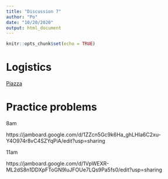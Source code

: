 ```yaml
---
title: "Discussion 7"
author: "Po"
date: "10/20/2020"
output: html_document
---
```


```r
knitr::opts_chunk$set(echo = TRUE)
```

# Logistics

[Piazza](https://piazza.com/uc_davis/fall2020/sta137/home)


# Practice problems

8am

https://jamboard.google.com/d/1ZZcn5Gc9k6Ha_ghLHIa6C2xu-Y4O974r8vC4SZYqPiA/edit?usp=sharing


11am

https://jamboard.google.com/d/1VpWEXR-ML2dS8n1DDXpFToGN9luJFOUe7LQs9Pa5fs0/edit?usp=sharing


